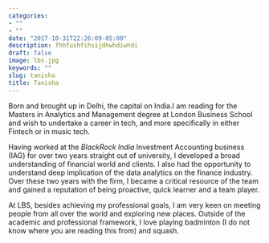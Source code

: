 ```yaml
---
categories:
- ""
- ""
date: "2017-10-31T22:26:09-05:00"
description: fhhfushfihsijdhwhdiwhdi
draft: false
image: lbs.jpg
keywords: ""
slug: tanisha
title: Tanisha
---
```


Born and brought up in Delhi, the capital on India.I am reading for the Masters in Analytics and Management degree at London Business School and wish to undertake a career in tech, and more specifically in either Fintech or in music tech. 

Having worked at the *BlackRock India* Investment Accounting business (IAG) for over two years straight out of university, I developed a broad understanding of financial world and clients. I also had the opportunity to understand deep implication of the data
analytics on the finance industry. Over these two years with the firm, I became a critical resource of the team and gained a reputation of being proactive, quick learner and a team player.

At LBS, besides achieving my professional goals, I am very keen on meeting people from all over the world and exploring new places. Outside of the academic and professional framework, I love playing badminton (I do not know where you are reading this from) and squash.


